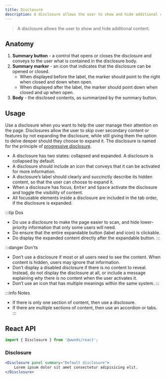 ```yaml
---
title: Disclosure
description: A disclosure allows the user to show and hide additional content.
---
```



> A disclosure allows the user to show and hide additional content.

## Anatomy

1. **Summary button** - a control that opens or closes the disclosure and conveys to the user what is contained in the disclosure body.
1. **Summary marker** - an icon that indicates that the disclosure can be opened or closed.
	- When displayed before the label, the marker should point to the right when closed and down when open.
	- When displayed after the label, the marker should point down when closed and up when open.
1. **Body** - the disclosed contents, as summarized by the summary button.

## Usage

Use a disclosure when you want to help the user manage their attention on the page.
Disclosures allow the user to skip over secondary content or features by not expanding the disclosure, while still giving them the option to delve deeper should they choose to expand it.
The disclosure is named for the principle of [progressive disclosure](https://www.nngroup.com/articles/progressive-disclosure/).

- A disclosure has two states: collapsed and expanded. A disclosure is collapsed by default.
- A disclosure should include an icon that conveys that it can be activated for more information.
- A disclosure’s label should clearly and succinctly describe its hidden content, so that the user can choose to expand it.
- When a disclosure has focus, <kbd>Enter</kbd> and <kbd>Space</kbd> activate the disclosure and toggle the visibility of content.
- All focusable elements inside a disclosure are included in the tab order, if the disclosure is expanded.

:::tip Dos
- Do use a disclosure to make the page easier to scan, and hide lower-priority information that only some users will need.
- Do ensure that the entire expandable button (label and icon) is clickable.
- Do display the expanded content directly after the expandable button.
:::

:::danger Don'ts
- Don’t use a disclosure if most or all users need to see the content. When content is hidden, users may ignore that information.
- Don’t display a disabled disclosure if there is no content to reveal. Instead, do not display the disclosure at all, or include a message explaining why there is no content when the user activates it.
- Don’t use an icon that has multiple meanings within the same system.
:::

:::info Notes
- If there is only one section of content, then use a disclosure.
- If there are multiple sections of content, then use an accordion or tabs.
:::

## React API

```js
import { Disclosure } from '@wwnds/react';
```

### Disclosure

```jsx live
<Disclosure panel summary="Default disclosure">
    Lorem ipsum dolor sit amet consectetur adipisicing elit.
</Disclosure>
```

<PropsTable from={Disclosure} />
